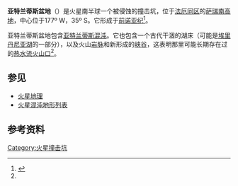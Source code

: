 {{Infobox crater
| title       = 亚特兰蒂斯盆地
| coordinate_title = [[火星地理#經緯坐標|坐標]]
| globe       = 火星
| coordinates = {{coord|35|S|177|W|globe:mars_type:landmark|display=inline,title}}
}}
'''亚特兰蒂斯盆地'''（{{lang-en|Atlantis basin}}）是火星南半球一个被侵蚀的撞击坑，位于[[法厄同区|法厄同区]]的[[萨瑞南高地|萨瑞南高地]]，中心位于177º W，35º S。它形成于[[火星地質#地質年代|前诺亚纪]]<ref name="de Pablo 2004">{{Cite journal|title=The Geology of Atlantis Basin, Mars, and Its Astrobiological Interest|last=de Pablo|first=M. A.|author2=Fairén, A. G.|author3=Márquez, A.|journal=35th Lunar and Planetary Science Conference, March 15–19, 2004, League City, Texas|id=abstract no.1223|url=http://www.lpi.usra.edu/meetings/lpsc2004/pdf/1223.pdf|date=2004-03-03|access-date=2012-01-27|archive-date=2012-02-17|archive-url=https://web.archive.org/web/20120217024559/http://www.lpi.usra.edu/meetings/lpsc2004/pdf/1223.pdf|dead-url=no}}</ref>。

亚特兰蒂斯盆地包含[[亚特兰蒂斯混沌|亚特兰蒂斯混沌]]。它也包含一个古代干涸的湖床（可能是[[埃里丹尼亚湖|埃里丹尼亚湖]]的一部分），以及火山[[岩脉|岩脉]]和新形成的[[峡谷|峡谷]]，这表明那里可能长期存在过的[[热水流火山口|热水流火山口]]<ref name="de Pablo 2004"/>。

== 参见 ==
* [[火星地理|火星地理]]
* [[火星混沌地形列表|火星混沌地形列表]]

== 参考资料 ==
{{Reflist}}

{{Mars-stub}}
{{DEFAULTSORT:Atlantis Basin}}

[[Category:火星撞击坑|Category:火星撞击坑]]